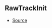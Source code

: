 ## RawTrackInit



- [Source](https://github.com/Androz2091/discord-player/blob/e6e6eb7/packages/discord-player/src/Structures/VoiceReceiverNode.ts#L16)